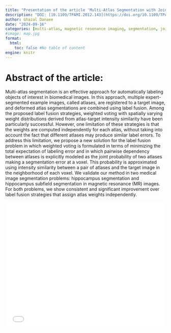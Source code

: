 ```yaml
---
title: "Presentation of the article 'Multi-Atlas Segmentation with Joint Label Fusion'"
description: "DOI: [10.1109/TPAMI.2012.143](https://doi.org/10.1109/TPAMI.2012.143){target='_blank'}"
author: Ghazal Danaee
date: "2024-09-16"
categories: [multi-atlas, magnetic resonance imaging, segmentation, joint label fusion]
#image: map.jpg
format:
  html:
    toc: false #No table of content
engine: knitr
---
```


# Abstract of the article:

Multi-atlas segmentation is an effective approach for automatically labeling objects of interest in biomedical images. In this approach, multiple expert-segmented example images, called atlases, are registered to a target image, and deformed atlas segmentations are combined using label fusion. Among the proposed label fusion strategies, weighted voting with spatially varying weight distributions derived from atlas-target intensity similarity have been particularly successful. However, one limitation of these strategies is that the weights are computed independently for each atlas, without taking into account the fact that different atlases may produce similar label errors. To address this limitation, we propose a new solution for the label fusion problem in which weighted voting is formulated in terms of minimizing the total expectation of labeling error and in which pairwise dependency between atlases is explicitly modeled as the joint probability of two atlases making a segmentation error at a voxel. This probability is approximated using intensity similarity between a pair of atlases and the target image in the neighborhood of each voxel. We validate our method in two medical image segmentation problems: hippocampus segmentation and hippocampus subfield segmentation in magnetic resonance (MR) images. For both problems, we show consistent and significant improvement over label fusion strategies that assign atlas weights independently. 


![](../../../docs/journalclub/pdfs/2024_09_16_Ghazal_multilabelfusionants.pdf){width=100% height=400}